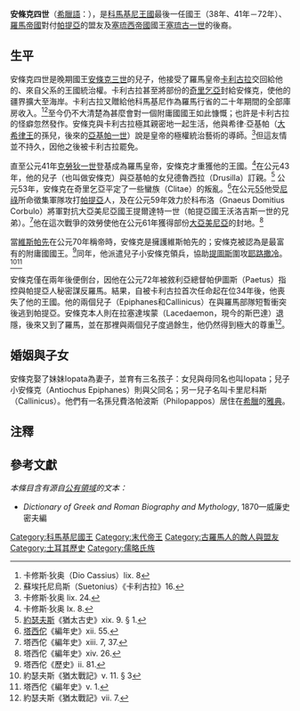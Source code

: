 '''安條克四世'''（[[希臘語|希臘語]]：''' {{lang|el|ο Αντίοχος Επιφανής}}'''），是[[科馬基尼王國|科馬基尼王國]]最後一任國王（38年、41年－72年）、[[羅馬帝國|羅馬帝國]]對付[[帕提亞|帕提亞]]的盟友及[[塞琉西帝國|塞琉西帝國]]國王[[塞琉古一世|塞琉古一世]]的後裔。

==生平==
安條克四世是晚期國王[[安條克三世_(科馬基尼)|安條克三世]]的兒子，他接受了羅馬皇帝[[卡利古拉|卡利古拉]]交回給他的、來自父系的王國統治權。卡利古拉甚至將部份的[[奇里乞亞|奇里乞亞]]封給安條克，使他的疆界擴大至海岸。卡利古拉又贈給他科馬基尼作為羅馬行省的二十年期間的全部庫房收入。<ref>卡修斯·狄奥（Dio Cassius）lix. 8</ref><ref>蘇埃托尼烏斯（Suetonius）《卡利古拉》16.</ref>至今仍不大清楚為甚麼會對一個附庸國國王如此慷慨；也許是卡利古拉的怪癖忽然發作。安條克與卡利古拉極其親密地一起生活，他與希律·亞基帕（[[大希律王|大希律王]]的孫兒，後來的[[亞基帕一世|亞基帕一世]]）說是皇帝的極權統治藝術的導師。<ref>卡修斯·狄奥 lix. 24.</ref>但這友情並不持久，因他之後被卡利古拉罷免。

直至公元41年[[克勞狄一世|克勞狄一世]]登基成為羅馬皇帝，安條克才重獲他的王國。<ref>卡修斯·狄奥 lx. 8.</ref>在公元43年，他的兒子（也叫做安條克）與亞基帕的女兒德魯西拉（Drusilla）訂親。<ref>[[弗拉維奧·約瑟夫斯|約瑟夫斯]]《猶太古史》xix. 9. § 1.</ref> 公元53年，安條克在奇里乞亞平定了一些蠻族（Clitae）的叛亂。<ref>[[塔西佗|塔西佗]]《編年史》xii. 55.</ref>在公元[[55|55]]他受[[尼祿|尼祿]]所命徵集軍隊攻打[[帕提亞|帕提亞]]人，及在公元59年效力於科布洛（Gnaeus Domitius Corbulo）將軍對抗大亞美尼亞國王提爾達特一世（帕提亞國王沃洛吉斯一世的兄弟）。<ref>塔西佗《編年史》xiii. 7, 37.</ref>他在這次戰爭的效勞使他在公元61年獲得部份[[大亞美尼亞|大亞美尼亞]]的封地。<ref>塔西佗《編年史》xiv. 26.</ref> 

當[[韦帕芗|維斯帕先]]在公元70年稱帝時，安條克是擁護維斯帕先的；安條克被認為是最富有的附庸國國王。<ref>塔西佗《歷史》ii. 81.</ref>同年，他派遣兒子小安條克領兵，協助[[提圖斯|提圖斯]]圍攻[[耶路撒冷|耶路撒冷]]。<ref>約瑟夫斯《猶太戰記》v. 11. § 3</ref><ref>塔西佗《編年史》v. 1.</ref> 

安條克僅在兩年後便倒台，因他在公元72年被敘利亞總督帕伊圖斯（Paetus）指控與帕提亞人秘密謀反羅馬。結果，自被卡利古拉首次任命起在位34年後，他喪失了他的王國。他的兩個兒子（Epiphanes和Callinicus）在與羅馬部隊短暫衝突後逃到帕提亞。安條克本人則在拉塞達埃蒙（Lacedaemon，現今的斯巴達）退隱，後來又到了羅馬，並在那裡與兩個兒子度過餘生，他仍然得到極大的尊重<ref>約瑟夫斯《猶太戰記》vii. 7.</ref>。

==婚姻與子女==
安條克娶了妹妹Iopata為妻子，並育有三名孩子：女兒與母同名也叫Iopata；兒子小安條克（Antiochus Epiphanes）則與父同名；另一兒子名叫卡里尼科斯（Callinicus）。他們有一名孫兒費洛帕波斯（Philopappos）居住在[[希臘|希臘]]的[[雅典|雅典]]。

==注釋==
<div class="references-small">
<references />
</div>

==參考文獻==
''本條目含有源自[[公有領域|公有領域]]的文本：''
* ''Dictionary of Greek and Roman Biography and Mythology'', 1870—威廉史密夫編

{{希臘化時代統治者}}
[[Category:科馬基尼國王|Category:科馬基尼國王]]
[[Category:末代帝王|Category:末代帝王]]
[[Category:古羅馬人的敵人與盟友|Category:古羅馬人的敵人與盟友]]
[[Category:土耳其歷史|Category:土耳其歷史]]
[[Category:儒略氏族|Category:儒略氏族]]